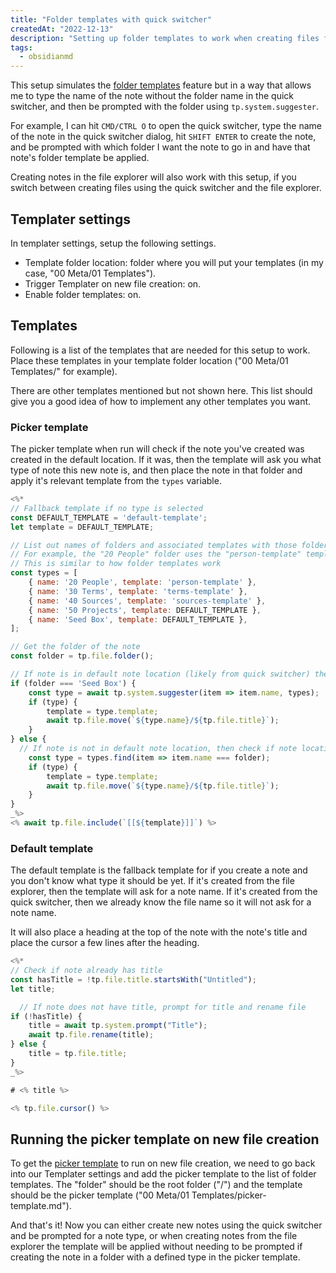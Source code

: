 ```yaml
---
title: "Folder templates with quick switcher"
createdAt: "2022-12-13"
description: "Setting up folder templates to work when creating files from the file explorer and from the quick switcher."
tags:
  - obsidianmd
---
```


This setup simulates the [folder templates](https://silentvoid13.github.io/Templater/settings.html#folder-templates) feature but in a way that allows me to type the name of the note without the folder name in the quick switcher, and then be prompted with the folder using `tp.system.suggester`.

For example, I can hit `CMD/CTRL O` to open the quick switcher, type the name of the note in the quick switcher dialog, hit `SHIFT ENTER` to create the note, and be prompted with which folder I want the note to go in and have that note's folder template be applied.

Creating notes in the file explorer will also work with this setup, if you switch between creating files using the quick switcher and the file explorer.

## Templater settings

In templater settings, setup the following settings.

- Template folder location: folder where you will put your templates (in my case, "00 Meta/01 Templates").
- Trigger Templater on new file creation: on.
- Enable folder templates: on.

## Templates

Following is a list of the templates that are needed for this setup to work. Place these templates in your template folder location ("00 Meta/01 Templates/" for example).

There are other templates mentioned but not shown here. This list should give you a good idea of how to implement any other templates you want.

### Picker template

The picker template when run will check if the note you've created was created in the default location. If it was, then the template will ask you what type of note this new note is, and then place the note in that folder and apply it's relevant template from the `types` variable.

```js title="picker-template.md"
<%*
// Fallback template if no type is selected
const DEFAULT_TEMPLATE = 'default-template';
let template = DEFAULT_TEMPLATE;

// List out names of folders and associated templates with those folders
// For example, the "20 People" folder uses the "person-template" template
// This is similar to how folder templates work
const types = [
	{ name: '20 People', template: 'person-template' },
	{ name: '30 Terms', template: 'terms-template' },
	{ name: '40 Sources', template: 'sources-template' },
	{ name: '50 Projects', template: DEFAULT_TEMPLATE },
	{ name: 'Seed Box', template: DEFAULT_TEMPLATE },
];

// Get the folder of the note
const folder = tp.file.folder();

// If note is in default note location (likely from quick switcher) then prompt for type of note
if (folder === 'Seed Box') {
	const type = await tp.system.suggester(item => item.name, types);
	if (type) {
		template = type.template;
		await tp.file.move(`${type.name}/${tp.file.title}`);
	}
} else {
  // If note is not in default note location, then check if note location has defined type with template and use that
	const type = types.find(item => item.name === folder);
	if (type) {
		template = type.template;
		await tp.file.move(`${type.name}/${tp.file.title}`);
	}
}
_%>
<% await tp.file.include(`[[${template}]]`) %>
```

### Default template

The default template is the fallback template for if you create a note and you don't know what type it should be yet. If it's created from the file explorer, then the template will ask for a note name. If it's created from the quick switcher, then we already know the file name so it will not ask for a note name.

It will also place a heading at the top of the note with the note's title and place the cursor a few lines after the heading.

```js title="default-template.md"
<%*
// Check if note already has title
const hasTitle = !tp.file.title.startsWith("Untitled");
let title;

  // If note does not have title, prompt for title and rename file
if (!hasTitle) {
	title = await tp.system.prompt("Title");
	await tp.file.rename(title);
} else {
	title = tp.file.title;
}
_%>

# <% title %>

<% tp.file.cursor() %>
```

## Running the picker template on new file creation

To get the [picker template](#picker-template) to run on new file creation, we need to go back into our Templater settings and add the picker template to the list of folder templates. The "folder" should be the root folder ("/") and the template should be the picker template ("00 Meta/01 Templates/picker-template.md").

And that's it! Now you can either create new notes using the quick switcher and be prompted for a note type, or when creating notes from the file explorer the template will be applied without needing to be prompted if creating the note in a folder with a defined type in the picker template.

